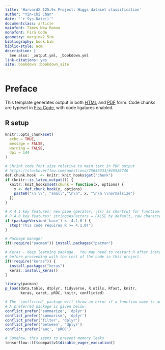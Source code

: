```yaml
--- 
title: 'HarvardX 125.9x Project: Higgs dataset classification'
author: "Yin-Chi Chan"
date: "`r Sys.Date()`"
documentclass: article
mainfont: Times New Roman
monofont: Fira Code
geometry: margin=2.5cm
bibliography: book.bib
biblio-style: acm
description: |
  See also: _output.yml, _bookdown.yml
link-citations: yes
site: bookdown::bookdown_site
---
```


# Preface {-}

This template generates output in both [HTML](index.html) and [PDF](higgs.pdf) form.
Code chunks are typeset in 
[Fira Code](https://github.com/tonsky/FiraCode), with code ligatures enabled.

## R setup

```r

knitr::opts_chunk$set(
  echo = TRUE,
  message = FALSE,
  warning = FALSE,
  dpi = 144
)

# Shrink code font size relative to main text in PDF output
# https://stackoverflow.com/questions/25646333/#46526740
def.chunk.hook  <- knitr::knit_hooks$get("chunk")
if (knitr::is_latex_output()) {
  knitr::knit_hooks$set(chunk = function(x, options) {
    x <- def.chunk.hook(x, options)
    paste0("\n \\", "small","\n\n", x, "\n\n \\normalsize")
  })
}
```

```r

# R 4.1 key features: new pipe operator, \(x) as shortcut for function(x)
# R 4.0 key features: stringsAsFactors = FALSE by default, raw character strings r"()"
if (packageVersion('base') < '4.1.0') {
  stop('This code requires R >= 4.1.0!')
}

# Package manager
if(!require("pacman")) install.packages("pacman")

# Keras - deep learning package.  You may need to restart R after installation
# before proceeding with the rest of the code in this project.
if(!require("keras")) {
  install.packages("keras")
  keras::install_keras()
}

library(pacman)
p_load(data.table, dtplyr, tidyverse, R.utils, Rfast, knitr,
       keras, caret, pROC, knitr, conflicted)

# The `conflicted` package will throw an error if a function name is ambiguous, unless
# A preferred package is given below.
conflict_prefer('summarize', 'dplyr')
conflict_prefer('summarise', 'dplyr')
conflict_prefer('filter', 'dplyr')
conflict_prefer('between', 'dplyr')
conflict_prefer('auc', 'pROC')

# Somehow, this seems to prevent memory leaks
tensorflow::tf$compat$v1$disable_eager_execution()
```
